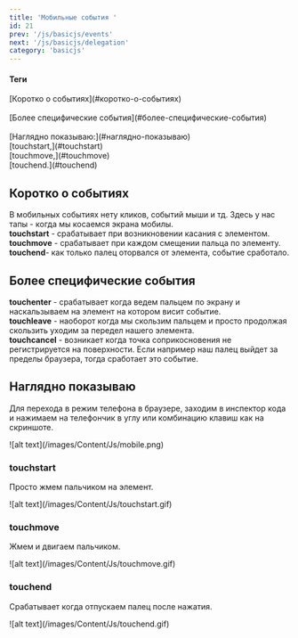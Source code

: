 ```yaml
---
title: 'Мобильные события '
id: 21
prev: '/js/basicjs/events'
next: '/js/basicjs/delegation'
category: 'basicjs'
---
```


#### Теги
<div className = 'tag_js'>[Коротко о событиях](#коротко-о-событиях)</div> <br/>
<div className = 'tag_js'>[Более специфические события](#более-специфические-события)</div> <br/>
<div className = 'tag_js'>[Наглядно показываю:](#наглядно-показываю)</div> 
<div className = 'mini_tag_js'>[touchstart,](#touchstart)</div> 
<div className = 'mini_tag_js'>[touchmove,](#touchmove)</div> 
<div className = 'mini_tag_js'>[touchend.](#touchend)</div> 



## Коротко о событиях ##
В мобильных событиях нету кликов, событий мыши и тд. Здесь у нас тапы - когда мы косаемся экрана мобилы.<br/>
<b>touchstart</b> - срабатывает при возникновении касания с элементом.<br/>
<b>touchmove</b> - срабатывает при каждом смещении пальца по элементу.<br/>
<b>touchend</b>- как только палец оторвался от элемента, событие сработало.<br/>
## Более специфические события ##
<b>touchenter</b> - срабатывает когда ведем пальцем по экрану и наскальзываем на элемент на котором висит событие.<br/>
<b>touchleave</b> - наоборот когда мы скользим пальцем и просто продолжая скользить уходим за передел нашего элемента.<br/>
<b>touchcancel</b> - возникает когда точка соприкосновения не регистрируется на поверхности. Если например наш палец выйдет за пределы браузера, тогда сработает это событие.<br/>
## Наглядно показываю ##
Для перехода в режим телефона в браузере, заходим в инспектор кода и нажимаем на телефончик в углу или комбинацию клавиш как на скриншоте.

<div className='container-img'> <span className="img"> ![alt text](/images/Content/Js/mobile.png) </span></div>

### touchstart ###
Просто жмем пальчиком на элемент.

<div className='container-img'> <span className="img"> ![alt text](/images/Content/Js/touchstart.gif) </span></div>

### touchmove ###
Жмем и двигаем пальчиком.

<div className='container-img'> <span className="img"> ![alt text](/images/Content/Js/touchmove.gif) </span></div>

### touchend ###
Срабатывает когда отпускаем палец после нажатия. 

<div className='container-img'> <span className="img"> ![alt text](/images/Content/Js/touchend.gif) </span></div>
